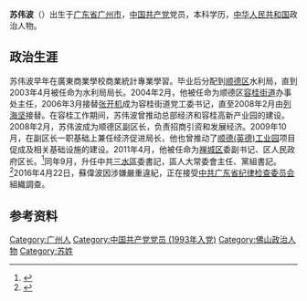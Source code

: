 {{Infobox_officeholder
| name = 苏伟波
| image name = 
| width = 
| now = 佛山市禅城区委副书记
| period = 2011年4月－
| Sex = [[男|男]]
| different name =
| party = {{CPC}}（1993年7月－）
| Native place = [[广东省|广东省]][[广州市|广州市]]
| nationality ={{PRC}}
| date of birth = 1969年8月
| place of birth = [[广东省|广东省]][[广州市|广州市]]
| date of death = 
| place of death = 
| spouse =
| signature = 
| relatives =
| educate =
| work =
| past =
}}
'''苏伟波'''（{{bd|1969年|8月|}}）出生于[[广东省|广东省]][[广州市|广州市]]，[[中国共产党|中国共产党]]党员，本科学历，[[中华人民共和国|中华人民共和国]]政治人物。

==政治生涯==
苏伟波早年在廣東商業學校商業統計專業學習。毕业后分配到[[顺德区|顺德区]]水利局，直到2003年4月被任命为水利局局长。2004年2月，他被任命为顺德区[[容桂街道|容桂街道]]办事处主任，2006年3月接替[[张开机|张开机]]成为容桂街道党工委书记，直至2008年2月由[[列海坚|列海坚]]接替。在容桂工作期间，苏伟波曾推动总部经济和容桂高新产业园的建设。2008年2月，苏伟波成为顺德区副区长，负责招商引资和发展经济。2009年10月，在副区长一职基础上兼任经济促进局长，他也曾推动了[[顺德(英德)工业园|顺德(英德)工业园]]项目促成及相关基础设施的建设。2011年4月，他被任命为[[禅城区|禅城区]]委副书记、区人民政府区长。<ref name="oeeee">{{cite web|url=http://www.oeeee.com/a/20110426/986334.html|title=苏伟波接棒禅城任区委副书记|date=2011-04-26|publisher=南方网|author=陈养凯|accessdate=2011-06-12|archive-date=2016-03-04|archive-url=https://web.archive.org/web/20160304065123/http://www.oeeee.com/a/20110426/986334.html|dead-url=yes}}</ref>同年9月，升任中共[[三水区|三水區]]委書記，區人大常委會主任、黨組書記。<ref>{{cite web |title=省委第九巡视组向高明区、三水区反馈巡视情况 |url=http://www.gdjct.gd.gov.cn/xunshifkyj/content/post_128851.html |website=南粤清风网 |accessdate=2016-01-20}}</ref>2016年4月22日，蘇偉波因涉嫌嚴重違紀，正在接受[[中共广东省纪律检查委员会|中共广东省纪律检查委员会]]組織調查。

==参考资料==
{{Reflist}}


{{Start box}}
{{s-ppo|cpc}}
{{s-before|[[张开机|张开机]]|2004年3月－2006年3月}}
{{s-title|中国共产党[[佛山市|佛山市]][[顺德区|顺德区]]委员会<br>[[容桂街道|容桂街道]]工作委员会书记|2006年3月－2008年2月}}
{{s-after|[[列海坚|列海坚]]|{{nowrap|2008年2月－2011年6月}}}}
{{End box}}

{{中共十八大到十九大期间的反腐败工作}}
{{DEFAULTSORT:Su苏}}
[[Category:广州人|Category:广州人]]
[[Category:中国共产党党员_(1993年入党)|Category:中国共产党党员 (1993年入党)]]
[[Category:佛山政治人物|Category:佛山政治人物]]
[[Category:苏姓|Category:苏姓]]